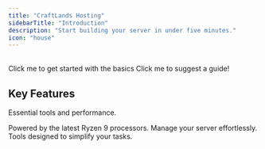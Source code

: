 ```yaml
---
title: "CraftLands Hosting"
sidebarTitle: "Introduction"
description: "Start building your server in under five minutes."
icon: "house"
---
```


<br />

<CardGroup cols="2">
  <Card title="Get Started" icon="bolt">
    Click me to get started with the basics
  </Card>

  <Card title="Suggestions" icon="sparkles" href="https://discord.gg/craftlandshost">
    Click me to suggest a guide!
  </Card>
</CardGroup>

<br />

## Key Features

Essential tools and performance.

<CardGroup cols={3}>
  <Card title="High-Performance Hardware" icon="server" href="https://craftlands.host/#services">
    Powered by the latest Ryzen 9 processors.
  </Card>

  <Card title="Intuitive Control Panel" icon="code" href="https://craftlands.host/panel">
    Manage your server effortlessly.
  </Card>

  <Card title="Streamlined Management" icon="gear" href="https://craftlands.host/panel">
    Tools designed to simplify your tasks.
  </Card>
</CardGroup>

<br />

<br />